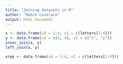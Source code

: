 ```yaml
---
title: "Joining datasets in R"
author: "Robin Lovelace"
output: html_document
---
```


```r
x <- data.frame(id = 1:4, v1 = c(letters[1:4]))
y <- data.frame(id = c(1, 4), v2 = c("x", "y"))
inner_join(x, y)
left_join(x, y)

xrep <- data.frame(id = 1:4, v1 = c(letters[1:4]))
```

